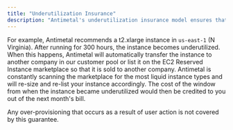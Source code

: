 ```yaml
---
title: "Underutilization Insurance"
description: "Antimetal's underutilization insurance model ensures that any underutilized Reserved Instances purchased on your behalf by Antimetal are automatically transferred and sold out of your account and the difference is refunded in the form of a credit on the following month’s bill."
---
```


For example, Antimetal recommends a t2.xlarge instance in `us-east-1` (N Virginia). After running for 300 hours, the instance becomes underutilized. When this happens, Antimetal will automatically transfer the instance to another company in our customer pool or list it on the EC2 Reserved Instance marketplace so that it is sold to another company. Antimetal is constantly scanning the marketplace for the most liquid instance types and will re-size and re-list your instance accordingly. The cost of the window from when the instance became underutilized would then be credited to you out of the next month's bill. 

<Note>
    Any over-provisioning that occurs as a result of user action is not covered by this guarantee.
</Note>    
